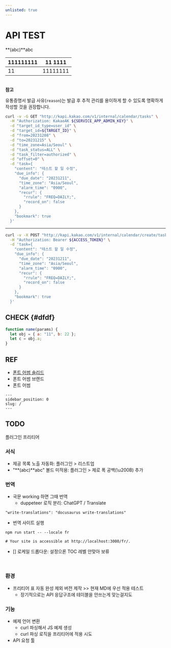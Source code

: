 ```yaml
---
unlisted: true
---
```


# API TEST

**(abc)**abc

| 111111111 | 11 1111 |
| --- | :-: |
| 11 | 11111111 |

<br />

<div class="box_sign">
  <strong>참고</strong>
  <p class="desc_sign">
    유통증명서 발급 사유(<code>reason</code>)는 발급 후 추적 관리를 용이하게 할
    수 있도록 명확하게 작성할 것을 권장합니다.
  </p>
</div>

<ExampleConverter>

```bash
curl -v -G GET "http://kapi.kakao.com/v1/internal/calendar/tasks" \
  -H "Authorization: KakaoAK ${SERVICE_APP_ADMIN_KEY}" \
  -d "target_id_type=user_id" \
  -d "target_id=${TARGET_ID}" \
  -d "from=20231208" \
  -d "to=20231215" \
  -d "time_zone=Asia/Seoul" \
  -d "task_status=ALL" \
  -d "task_filter=authorized" \
  -d "offset=0" \
  -d 'task={
    "content": "테스트 할 일 수정",
    "due_info": {
      "due_date": "20231211",
      "time_zone": "Asia/Seoul",
      "alarm_time": "0900",
      "recur": {
        "rrule": "FREQ=DAILY;",
        "record_on": false
      }
    },
    "bookmark": true
  }'
```

</ExampleConverter>

---

```sh
curl -v -X POST "http://kapi.kakao.com/v1/internal/calendar/create/task" \
  -H "Authorization: Bearer ${ACCESS_TOKEN}" \
  -d 'task={
    "content": "테스트 할 일 수정",
    "due_info": {
      "due_date": "20231211",
      "time_zone": "Asia/Seoul",
      "alarm_time": "0900",
      "recur": {
        "rrule": "FREQ=DAILY;",
        "record_on": false
      }
    },
    "bookmark": true
  }'
```

## CHECK {#dfdf}

```js
function name(params) {
  let obj = { a: "11", b: 22 };
  let c = obj.a;
}
```

## REF

- [폰트 어썸 솔리드](https://fontawesome.com/search?o=r&m=free&s=solid)
- 폰트 어썸 브랜드
- 폰트 어썸

```mdx
---
sidebar_position: 0
slug: /
---
```

## TODO

플러그인 프리티어

### 서식

- 제공 목록 노출 자동화: 플러그인 > 리스트업
- "**(abc)**abc" 볼드 미적용: 플러그인 > 제로 폭 공백(\u200B) 추가

### 번역

- 국문 working 하면 그때 번역
  - duppeteer 로직 분리: ChatGPT / Translate

```
"write-translations": "docusaurus write-translations"
```

- 번역 사이트 실행

```bssh
npm run start -- --locale fr

# Your site is accessible at http://localhost:3000/fr/.
```

- [] 로케일 드롭다운: 설정으론 TOC 레벨 안맞아 보류

<br />

### 환경

- 프리티어 표 자동 완성 제외 버전 제작 >> 현재 MD에 우선 적용 테스트
  - 장기적으로는 API 응답구조에 테이블을 안쓰는게 맞는걸지도

### 기능

- 예제 언어 변환
  - curl 파싱해서 JS 예제 생성
  - curl 파싱 로직을 프리티어에 적용 시도
- API 요청 툴
